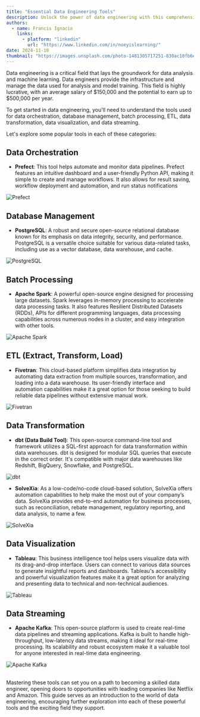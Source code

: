 ```yaml
---
title: "Essential Data Engineering Tools"
description: Unlock the power of data engineering with this comprehensive guide to essential tools. Learn about data orchestration, database management, batch processing, ETL, data transformation, visualization, and streaming. Empower yourself with the knowledge to build robust data pipelines and kickstart your data engineering journey.
authors:
  - name: Francis Ignacio
    links:
      - platform: "linkedin"
        url: "https://www.linkedin.com/in/noeyislearning/"
date: 2024-11-18
thumbnail: "https://images.unsplash.com/photo-1481305717251-830ac10fb6e6"
---
```


Data engineering is a critical field that lays the groundwork for data analysis and machine learning. Data engineers provide the infrastructure and manage the data used for analysis and model training. This field is highly lucrative, with an average salary of \$150,000 and the potential to earn up to \$500,000 per year.

To get started in data engineering, you'll need to understand the tools used for data orchestration, database management, batch processing, ETL, data transformation, data visualization, and data streaming.

Let's explore some popular tools in each of these categories:

## Data Orchestration

- **Prefect**: This tool helps automate and monitor data pipelines. Prefect features an intuitive dashboard and a user-friendly Python API, making it simple to create and manage workflows. It also allows for result saving, workflow deployment and automation, and run status notifications

![Prefect](https://i.imgur.com/8Wo38uz.png)

## Database Management

- **PostgreSQL**: A robust and secure open-source relational database known for its emphasis on data integrity, security, and performance. PostgreSQL is a versatile choice suitable for various data-related tasks, including use as a vector database, data warehouse, and cache.

![PostgreSQL](https://i.imgur.com/eaSySrs.png)

## Batch Processing

- **Apache Spark**: A powerful open-source engine designed for processing large datasets. Spark leverages in-memory processing to accelerate data processing tasks. It also features Resilient Distributed Datasets (RDDs), APIs for different programming languages, data processing capabilities across numerous nodes in a cluster, and easy integration with other tools.

![Apache Spark](https://i.imgur.com/PVjR5UD.png)

## ETL (Extract, Transform, Load)

- **Fivetran**: This cloud-based platform simplifies data integration by automating data extraction from multiple sources, transformation, and loading into a data warehouse. Its user-friendly interface and automation capabilities make it a great option for those seeking to build reliable data pipelines without extensive manual work. 

![Fivetran](https://i.imgur.com/OKRQze5.png)

## Data Transformation

- **dbt (Data Build Tool)**: This open-source command-line tool and framework utilizes a SQL-first approach for data transformation within data warehouses. dbt is designed for modular SQL queries that execute in the correct order. It's compatible with major data warehouses like Redshift, BigQuery, Snowflake, and PostgreSQL. 

![dbt](https://i.imgur.com/jRv4F94.png)

- **SolveXia**: As a low-code/no-code cloud-based solution, SolveXia offers automation capabilities to help make the most out of your company’s data. SolveXia provides end-to-end automation for business processes, such as reconciliation, rebate management, regulatory reporting, and data analysis, to name a few. 

![SolveXia](https://i.imgur.com/bYWPPGN.png)

## Data Visualization

- **Tableau**: This business intelligence tool helps users visualize data with its drag-and-drop interface. Users can connect to various data sources to generate insightful reports and dashboards. Tableau's accessibility and powerful visualization features make it a great option for analyzing and presenting data to technical and non-technical audiences.

![Tableau](https://i.imgur.com/BJZXmuB.png)

## Data Streaming

- **Apache Kafka**: This open-source platform is used to create real-time data pipelines and streaming applications. Kafka is built to handle high-throughput, low-latency data streams, making it ideal for real-time processing. Its scalability and robust ecosystem make it a valuable tool for anyone interested in real-time data engineering.

![Apache Kafka](https://i.imgur.com/jQGz77E.png)

<br />
Mastering these tools can set you on a path to becoming a skilled data engineer, opening doors to opportunities with leading companies like Netflix and Amazon. This guide serves as an introduction to the world of data engineering, encouraging further exploration into each of these powerful tools and the exciting field they support.

